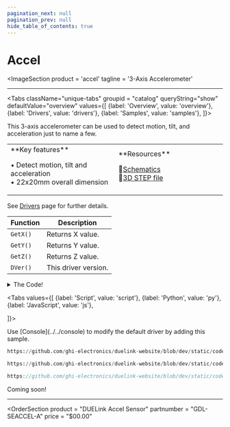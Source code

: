 ```yaml
---
pagination_next: null
pagination_prev: null
hide_table_of_contents: true
---
```



# Accel

<ImageSection
    product = 'accel'
    tagline = '3-Axis Accelerometer'
></ImageSection>

---

<Tabs className="unique-tabs" groupid = "catalog" queryString="show" defaultValue="overview"
  values={[
    {label: 'Overview', value: 'overview'},
    {label: 'Drivers', value: 'drivers'},
    {label: 'Samples', value: 'samples'},
  ]}>

<TabItem value="overview">

This 3-axis accelerometer can be used to detect motion, tilt, and acceleration just to name a few.

<table><td width='50%'>
**Key features**

• Detect motion, tilt and acceleration<br/>
• 22x20mm overall dimension<br/>

</td><td width='50%'>
**Resources**
 
📄[Schematics](pathname:///sch/gdl-seaccel-a.pdf)<br/>
🔩[3D STEP file](pathname:///3d/gdl-seaccel-a.step)<br/>

</td></table>

</TabItem>

<TabItem value="drivers">

See [Drivers](../../engine/drivers) page for further details.

Function | Description
--- | ---
`GetX()`  | Returns X value.
`GetY()`  | Returns Y value.
`GetZ()`  | Returns Z value.
`DVer()`  | This driver version.


<details>
  <summary>The Code!</summary>



```py reference title="Accel Driver"
https://github.com/ghi-electronics/duelink-website/blob/dev/static/code/drivers/sensor/accel.txt
```

</details>
</TabItem>

<TabItem value="samples">

<Tabs
  values={[
    {label: 'Script', value: 'script'},
    {label: 'Python', value: 'py'},
    {label: 'JavaScript', value: 'js'},

]}>

<TabItem value="script">
 Use [Console](../../console) to modify the default driver by adding this sample.

```py reference title="Script Sample"
https://github.com/ghi-electronics/duelink-website/blob/dev/static/code/samples/script/sensor/accel.txt
```

</TabItem>

<TabItem value="py">

```py reference title="Python Sample"
https://github.com/ghi-electronics/duelink-website/blob/dev/static/code/samples/python/sensor/accel.py
```

</TabItem>

<TabItem value="js">

```js reference title="JavaScript Sample"
https://github.com/ghi-electronics/duelink-website/blob/dev/static/code/samples/javascript/sensor/accel.js
```

</TabItem>

</Tabs>

</TabItem>

<TabItem value="projects">Coming soon!</TabItem>

</Tabs>

---

<OrderSection
    product = "DUELink Accel Sensor"
    partnumber = "GDL-SEACCEL-A"
    price = "$00.00"
></OrderSection>
